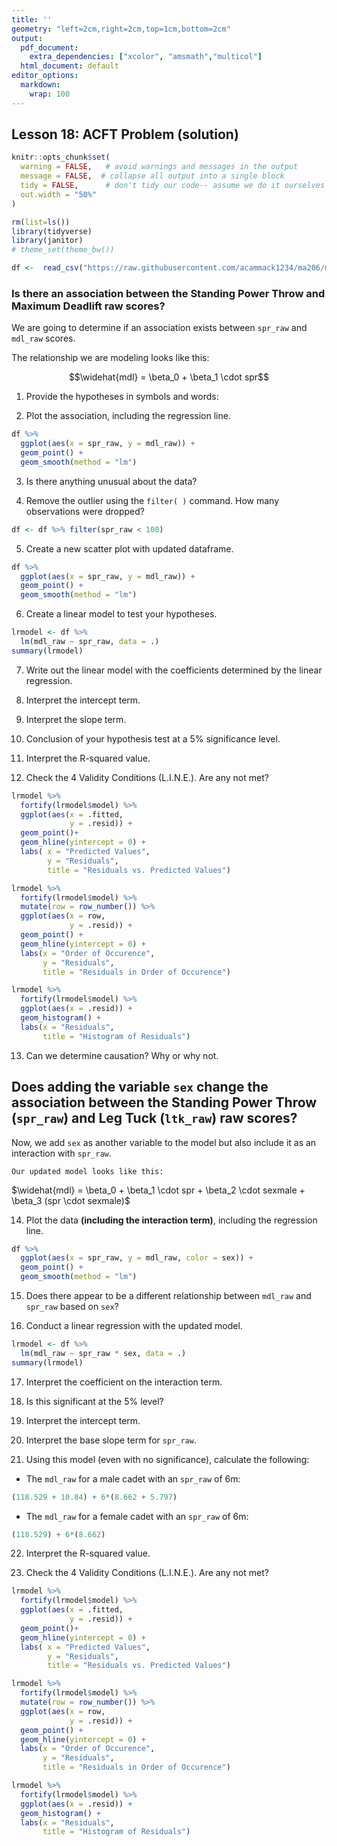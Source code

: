 ```yaml
---
title: ''
geometry: "left=2cm,right=2cm,top=1cm,bottom=2cm"
output:
  pdf_document:
    extra_dependencies: ["xcolor", "amsmath","multicol"]
  html_document: default
editor_options:
  markdown:
    wrap: 100
---
```


\newcommand{\sol}[1]{\color{violet} #1 \color{black}}
<!-- xcolor standard colors: 
black, blue, brown, cyan, darkgray, green, lime, magenta, olive, orange, red, purple, teal, violet, yellow, etc.  -->


## Lesson 18: ACFT Problem (solution)
```r
knitr::opts_chunk$set(
  warning = FALSE,   # avoid warnings and messages in the output
  message = FALSE,  # collapse all output into a single block
  tidy = FALSE,      # don't tidy our code-- assume we do it ourselves
  out.width = "50%"
)
```



```r
rm(list=ls())
library(tidyverse)
library(janitor)
# theme_set(theme_bw())
```

```r
df <-  read_csv("https://raw.githubusercontent.com/acammack1234/ma206/main/acft_ioct.csv")
```

### Is there an association between the Standing Power Throw and Maximum Deadlift raw scores?

We are going to determine if an association exists between `spr_raw` and `mdl_raw` scores.

The relationship we are modeling looks like this:

$$\widehat{mdl} = \beta_0 + \beta_1 \cdot spr$$

1.  Provide the hypotheses in symbols and words:

\sol{$H_0: \beta_1 = 0$. My null hypothesis is that there is no association between `spr\_raw` and `mdl\_raw`\\
$H_A: \beta_1 \neq 0$. My null hypothesis is that there is an association between `spr\_raw` and `mdl\_raw`.}

2.  Plot the association, including the regression line.

```r
df %>%
  ggplot(aes(x = spr_raw, y = mdl_raw)) +
  geom_point() +
  geom_smooth(method = "lm")
```

3.  Is there anything unusual about the data?

\sol{Yes. Outlier.}

4.  Remove the outlier using the `filter( )` command. How many observations were dropped?

```r
df <- df %>% filter(spr_raw < 100)  
```

5.  Create a new scatter plot with updated dataframe.

```r
df %>%
  ggplot(aes(x = spr_raw, y = mdl_raw)) +
  geom_point() +
  geom_smooth(method = "lm")
```

6.  Create a linear model to test your hypotheses.

```r
lrmodel <- df %>%
  lm(mdl_raw ~ spr_raw, data = .)
summary(lrmodel)
```

7.  Write out the linear model with the coefficients determined by the linear regression. 

\sol{$\widehat{mdl} = 70.95 + 19.93 \cdot spr$}


8.  Interpret the intercept term.

\sol{With a `spr\_raw` of 0, we can expect an `mdl\_raw` of 70.95lbs. This does not make sense because we are extrapolating outside of our data.}

9.  Interpret the slope term.

\sol{On average, every one unit (meter) increase in Standing Power Throw is associated with an increase of Maximum Deadlift by 19.93lbs, holding all else equal.}

10. Conclusion of your hypothesis test at a 5% significance level.

\sol{I reject my null at the 5\% significance level that there is no association between `spr\_raw` and `mdl\_raw`.}

11. Interpret the R-squared value.

\sol{About 61\% of the variation in `mdl\_raw` is explained by `spr\_raw`.}

12. Check the 4 Validity Conditions (L.I.N.E.). Are any not met?

```r
lrmodel %>%
  fortify(lrmodel$model) %>%
  ggplot(aes(x = .fitted, 
             y = .resid)) +
  geom_point()+
  geom_hline(yintercept = 0) +
  labs( x = "Predicted Values", 
        y = "Residuals", 
        title = "Residuals vs. Predicted Values")

lrmodel %>%
  fortify(lrmodel$model) %>%
  mutate(row = row_number()) %>%
  ggplot(aes(x = row, 
             y = .resid)) +
  geom_point() +
  geom_hline(yintercept = 0) +
  labs(x = "Order of Occurence", 
       y = "Residuals", 
       title = "Residuals in Order of Occurence")

lrmodel %>%
  fortify(lrmodel$model) %>%
  ggplot(aes(x = .resid)) +
  geom_histogram() +
  labs(x = "Residuals", 
       title = "Histogram of Residuals")
```

\sol{While there are "bands" in this data, that is due to the limited number of `mdl\_raw` values. Overall, the plot appears to be somewhat linear but variance is not constant! There does not appear to be independence issues and the histogram of the residuals seems fairly normal/bell-shaped.}

13. Can we determine causation? Why or why not.

\sol{No, because this was an observational study and there was no random assignment.}


## Does adding the variable `sex` change the association between the Standing Power Throw (`spr_raw`) and Leg Tuck (`ltk_raw`) raw scores?

Now, we add `sex` as another variable to the model but also include it as an interaction with `spr_raw`.

    Our updated model looks like this:

$\widehat{mdl} = \beta_0 + \beta_1 \cdot spr + \beta_2 \cdot sexmale + \beta_3 (spr \cdot sexmale)$

14.  Plot the data **(including the interaction term)**, including the regression line.

```r
df %>%
  ggplot(aes(x = spr_raw, y = mdl_raw, color = sex)) +
  geom_point() +
  geom_smooth(method = "lm")
```

15.  Does there appear to be a different relationship between `mdl_raw` and `spr_raw` based on `sex`?

\sol{Maybe. The lines don't have a very different slope.}

16.  Conduct a linear regression with the updated model.

```r
lrmodel <- df %>%
  lm(mdl_raw ~ spr_raw * sex, data = .)
summary(lrmodel)
```

17.  Interpret the coefficient on the interaction term.

\sol{The coefficient indicates that, for Males, a one-unit increase in `spr\_raw` results in an 8.66+5.797 increase in `mdl\_raw` , on average, holding all else constant.}

18.  Is this significant at the 5% level?

\sol{No, because our p-value (.1911) exceeds our significance level.}

19.  Interpret the intercept term.

\sol{With a zero `spr\_raw` , Females will exhibit a `mdl\_raw` of 119lbs.}

20.  Interpret the base slope term for `spr_raw`.

\sol{For Females, a one-unit increase in `spr\_raw` results in an 8.67 increase in `mdl\_raw`, on average, holding all else equal.}

21.  Using this model (even with no significance), calculate the following:

-   The `mdl_raw` for a male cadet with an `spr_raw` of 6m:

```r
(118.529 + 10.84) + 6*(8.662 + 5.797)
```

-   The `mdl_raw` for a female cadet with an `spr_raw` of 6m:

```r
(118.529) + 6*(8.662)
```

22.  Interpret the R-squared value.

\sol{About 66\% of the variation in `mdl\_raw` is explained by `spr\_raw` and sex and the interaction between the two.}

23. Check the 4 Validity Conditions (L.I.N.E.). Are any not met?

```r
lrmodel %>%
  fortify(lrmodel$model) %>%
  ggplot(aes(x = .fitted, 
             y = .resid)) +
  geom_point()+
  geom_hline(yintercept = 0) +
  labs( x = "Predicted Values", 
        y = "Residuals", 
        title = "Residuals vs. Predicted Values")

lrmodel %>%
  fortify(lrmodel$model) %>%
  mutate(row = row_number()) %>%
  ggplot(aes(x = row, 
             y = .resid)) +
  geom_point() +
  geom_hline(yintercept = 0) +
  labs(x = "Order of Occurence", 
       y = "Residuals", 
       title = "Residuals in Order of Occurence")

lrmodel %>%
  fortify(lrmodel$model) %>%
  ggplot(aes(x = .resid)) +
  geom_histogram() +
  labs(x = "Residuals", 
       title = "Histogram of Residuals")
```
\sol{The plots look very similar to before. However, there are two-groups of residuals now...}
